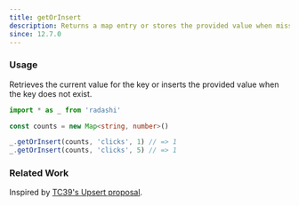 ```yaml
---
title: getOrInsert
description: Returns a map entry or stores the provided value when missing
since: 12.7.0
---
```


### Usage

Retrieves the current value for the key or inserts the provided value when the key does not exist.

```ts
import * as _ from 'radashi'

const counts = new Map<string, number>()

_.getOrInsert(counts, 'clicks', 1) // => 1
_.getOrInsert(counts, 'clicks', 5) // => 1
```

### Related Work

Inspired by [TC39's Upsert proposal](https://github.com/tc39/proposal-upsert).
